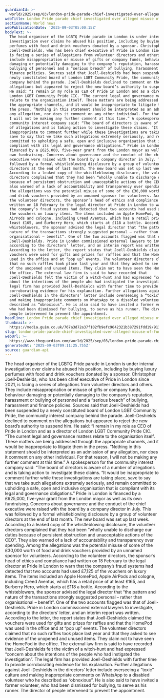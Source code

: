 ```yaml
---
guardianId: >-
  world/2025/sep/03/london-pride-parade-chief-investigated-over-alleged-misuse-of-funds
webTitle: London Pride parade chief investigated over alleged misuse of funds
sectionName: World news
webPublicationDate: '2025-09-03T05:00:15Z'
bodyText: >-
  The head organiser of the LGBTQ Pride parade in London is under internal
  investigation over claims he abused his position, including by buying luxury
  perfumes with food and drink vouchers donated by a sponsor. Christopher
  Joell-Deshields, who has been chief executive of Pride in London since 2021,
  is facing a series of allegations from volunteer directors and others. They
  include misappropriation or misuse of gifts or company funds, behaviour
  damaging or potentially damaging to the company’s reputation, harassment or
  bullying of personnel and a “serious breach” of bullying, harassment and
  finance policies. Sources said that Joell-Deshields had been suspended by a
  newly constituted board of London LGBT Community Pride, the community interest
  company behind the parade. Joell-Deshields declined to comment on the
  allegations but appeared to reject the new board’s authority to suspend him.
  He said: “I remain in my role as CEO of Pride in London and as a director of
  London LGBT Community Pride CIC. “The current legal and governance matters
  relate to the organisation itself. These matters are being addressed through
  the appropriate channels, and it would be inappropriate to litigate them in
  the press. “Nothing in this statement should be interpreted as an admission of
  any allegation, nor does it comment on any other individual. For that reason,
  I will not be making any further comment at this time.” A spokesperson for the
  community interest company said: “The board of directors is aware of a number
  of allegations and is taking action to investigate these claims. “It would be
  inappropriate to comment further while these investigations are taking place,
  save to say that we take such allegations extremely seriously, and remain
  committed to upholding a safe, open and inclusive organisation that is
  compliant with its legal and governance obligations.” Pride in London is
  financed by a £625,000, five-year grant from the London mayor as well as its
  own fundraising. Concerns about governance and the conduct of the chief
  executive were raised with the board by a company director in July. This was
  followed by a formal whistleblowing disclosure by a group of volunteer
  directors at the end of last month. The new board was set up last week.
  According to a leaked copy of the whistleblowing disclosure, the volunteer
  directors complained that they had been “wholly unable to discharge our duties
  because of persistent obstruction and unacceptable actions of the CEO”. They
  also warned of a lack of accountability and transparency over spending. Among
  the allegations was the potential misuse of some of the £30,000 worth of food
  and drink vouchers provided by an unnamed sponsor for volunteers. According to
  the volunteer directors, the sponsor’s head of ethics and compliance had
  written on 18 February to the legal director at Pride in London to warn that
  the company’s fraud systems had detected that two accounts had used £7,125 of
  the vouchers on luxury items. The items included an Apple HomePod, Apple
  AirPods and cologne, including Creed Aventus, which has a retail price of at
  least £165, and Burberry Hero, which starts at £118 a bottle. According to the
  whisteblowers, the sponsor advised the legal director that “the pattern and
  nature of the transactions strongly suggested personal – rather than
  organisational – benefit”. One of the two accounts flagged was that of
  Joell-Deshields. Pride in London commissioned external lawyers to investigate,
  according to the directors’ letter, and an interim report was written.
  According to the letter, the report states that Joell-Deshields claimed the
  vouchers were used for gifts and prizes for raffles and that the HomePod was
  used in the office and at “pop up” events. The volunteer directors claimed
  that no such raffles took place last year and that they asked to see evidence
  of the unopened and unused items. They claim not to have seen the HomePod in
  the office. The external law firm is said to have recorded that
  Joell-Deshields felt the victim of a witch-hunt and had expressed “concern
  about the intentions of the people who had instigated the investigation”. The
  legal firm has provided Joell-Deshields with further time to provide
  corroborating evidence for his explanation. Further allegations against
  Joell-Deshields in the directors’ letter include overseeing a “toxic” culture
  and making inappropriate comments on WhatsApp to a disabled volunteer who he
  described as “obnoxious”. He is also said to have invited a former volunteer,
  who had been dismissed for bullying, to serve as his runner. The director of
  people intervened to prevent the appointment.
headline: London Pride parade chief investigated over alleged misuse of funds
thumbnail: >-
  https://media.guim.co.uk/767a3d72a37f102fb9efc9642321b387291fdd19/911_0_2989_2393/500.jpg
slug: london-pride-parade-chief-investigated-over-alleged-misuse-of-funds
webUrl: >-
  https://www.theguardian.com/world/2025/sep/03/london-pride-parade-chief-investigated-over-alleged-misuse-of-funds
generatedAt: '2025-09-03T09:11:25.755Z'
source: guardian-api
---
```

The head organiser of the LGBTQ Pride parade in London is under internal investigation over claims he abused his position, including by buying luxury perfumes with food and drink vouchers donated by a sponsor. Christopher Joell-Deshields, who has been chief executive of Pride in London since 2021, is facing a series of allegations from volunteer directors and others. They include misappropriation or misuse of gifts or company funds, behaviour damaging or potentially damaging to the company’s reputation, harassment or bullying of personnel and a “serious breach” of bullying, harassment and finance policies. Sources said that Joell-Deshields had been suspended by a newly constituted board of London LGBT Community Pride, the community interest company behind the parade. Joell-Deshields declined to comment on the allegations but appeared to reject the new board’s authority to suspend him. He said: “I remain in my role as CEO of Pride in London and as a director of London LGBT Community Pride CIC. “The current legal and governance matters relate to the organisation itself. These matters are being addressed through the appropriate channels, and it would be inappropriate to litigate them in the press. “Nothing in this statement should be interpreted as an admission of any allegation, nor does it comment on any other individual. For that reason, I will not be making any further comment at this time.” A spokesperson for the community interest company said: “The board of directors is aware of a number of allegations and is taking action to investigate these claims. “It would be inappropriate to comment further while these investigations are taking place, save to say that we take such allegations extremely seriously, and remain committed to upholding a safe, open and inclusive organisation that is compliant with its legal and governance obligations.” Pride in London is financed by a £625,000, five-year grant from the London mayor as well as its own fundraising. Concerns about governance and the conduct of the chief executive were raised with the board by a company director in July. This was followed by a formal whistleblowing disclosure by a group of volunteer directors at the end of last month. The new board was set up last week. According to a leaked copy of the whistleblowing disclosure, the volunteer directors complained that they had been “wholly unable to discharge our duties because of persistent obstruction and unacceptable actions of the CEO”. They also warned of a lack of accountability and transparency over spending. Among the allegations was the potential misuse of some of the £30,000 worth of food and drink vouchers provided by an unnamed sponsor for volunteers. According to the volunteer directors, the sponsor’s head of ethics and compliance had written on 18 February to the legal director at Pride in London to warn that the company’s fraud systems had detected that two accounts had used £7,125 of the vouchers on luxury items. The items included an Apple HomePod, Apple AirPods and cologne, including Creed Aventus, which has a retail price of at least £165, and Burberry Hero, which starts at £118 a bottle. According to the whisteblowers, the sponsor advised the legal director that “the pattern and nature of the transactions strongly suggested personal – rather than organisational – benefit”. One of the two accounts flagged was that of Joell-Deshields. Pride in London commissioned external lawyers to investigate, according to the directors’ letter, and an interim report was written. According to the letter, the report states that Joell-Deshields claimed the vouchers were used for gifts and prizes for raffles and that the HomePod was used in the office and at “pop up” events. The volunteer directors claimed that no such raffles took place last year and that they asked to see evidence of the unopened and unused items. They claim not to have seen the HomePod in the office. The external law firm is said to have recorded that Joell-Deshields felt the victim of a witch-hunt and had expressed “concern about the intentions of the people who had instigated the investigation”. The legal firm has provided Joell-Deshields with further time to provide corroborating evidence for his explanation. Further allegations against Joell-Deshields in the directors’ letter include overseeing a “toxic” culture and making inappropriate comments on WhatsApp to a disabled volunteer who he described as “obnoxious”. He is also said to have invited a former volunteer, who had been dismissed for bullying, to serve as his runner. The director of people intervened to prevent the appointment.
